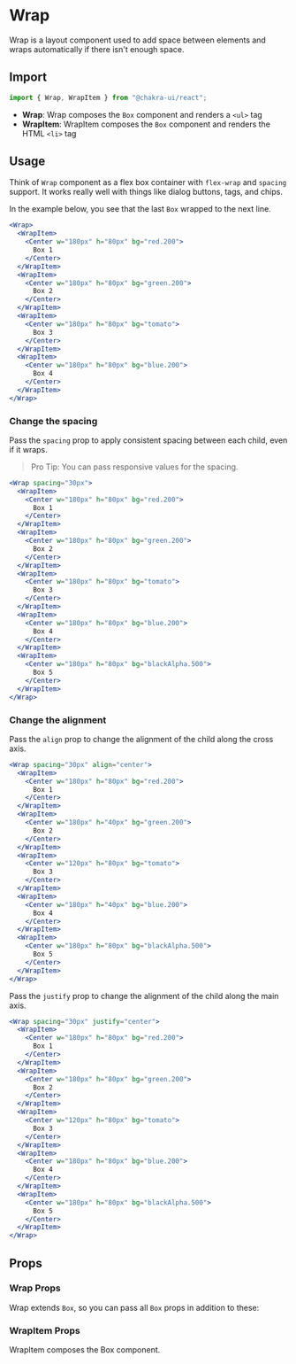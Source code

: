 # Wrap

Wrap is a layout component used to add space between elements and wraps
automatically if there isn't enough space.

## Import

```js
import { Wrap, WrapItem } from "@chakra-ui/react";
```

- **Wrap**: Wrap composes the `Box` component and renders a `<ul>` tag
- **WrapItem**: WrapItem composes the `Box` component and renders the HTML
  `<li>` tag

## Usage

Think of `Wrap` component as a flex box container with `flex-wrap` and `spacing`
support. It works really well with things like dialog buttons, tags, and chips.

In the example below, you see that the last `Box` wrapped to the next line.

```jsx live lg
<Wrap>
  <WrapItem>
    <Center w="180px" h="80px" bg="red.200">
      Box 1
    </Center>
  </WrapItem>
  <WrapItem>
    <Center w="180px" h="80px" bg="green.200">
      Box 2
    </Center>
  </WrapItem>
  <WrapItem>
    <Center w="180px" h="80px" bg="tomato">
      Box 3
    </Center>
  </WrapItem>
  <WrapItem>
    <Center w="180px" h="80px" bg="blue.200">
      Box 4
    </Center>
  </WrapItem>
</Wrap>
```

### Change the spacing

Pass the `spacing` prop to apply consistent spacing between each child, even if
it wraps.

> Pro Tip: You can pass responsive values for the spacing.

```jsx live xl
<Wrap spacing="30px">
  <WrapItem>
    <Center w="180px" h="80px" bg="red.200">
      Box 1
    </Center>
  </WrapItem>
  <WrapItem>
    <Center w="180px" h="80px" bg="green.200">
      Box 2
    </Center>
  </WrapItem>
  <WrapItem>
    <Center w="180px" h="80px" bg="tomato">
      Box 3
    </Center>
  </WrapItem>
  <WrapItem>
    <Center w="180px" h="80px" bg="blue.200">
      Box 4
    </Center>
  </WrapItem>
  <WrapItem>
    <Center w="180px" h="80px" bg="blackAlpha.500">
      Box 5
    </Center>
  </WrapItem>
</Wrap>
```

### Change the alignment

Pass the `align` prop to change the alignment of the child along the cross axis.

```jsx live lg
<Wrap spacing="30px" align="center">
  <WrapItem>
    <Center w="180px" h="80px" bg="red.200">
      Box 1
    </Center>
  </WrapItem>
  <WrapItem>
    <Center w="180px" h="40px" bg="green.200">
      Box 2
    </Center>
  </WrapItem>
  <WrapItem>
    <Center w="120px" h="80px" bg="tomato">
      Box 3
    </Center>
  </WrapItem>
  <WrapItem>
    <Center w="180px" h="40px" bg="blue.200">
      Box 4
    </Center>
  </WrapItem>
  <WrapItem>
    <Center w="180px" h="80px" bg="blackAlpha.500">
      Box 5
    </Center>
  </WrapItem>
</Wrap>
```

Pass the `justify` prop to change the alignment of the child along the main
axis.

```jsx live lg
<Wrap spacing="30px" justify="center">
  <WrapItem>
    <Center w="180px" h="80px" bg="red.200">
      Box 1
    </Center>
  </WrapItem>
  <WrapItem>
    <Center w="180px" h="80px" bg="green.200">
      Box 2
    </Center>
  </WrapItem>
  <WrapItem>
    <Center w="120px" h="80px" bg="tomato">
      Box 3
    </Center>
  </WrapItem>
  <WrapItem>
    <Center w="180px" h="80px" bg="blue.200">
      Box 4
    </Center>
  </WrapItem>
  <WrapItem>
    <Center w="180px" h="80px" bg="blackAlpha.500">
      Box 5
    </Center>
  </WrapItem>
</Wrap>
```

## Props

### Wrap Props

Wrap extends `Box`, so you can pass all `Box` props in addition to these:

<PropsTable of="Wrap" />

### WrapItem Props

WrapItem composes the Box component.

